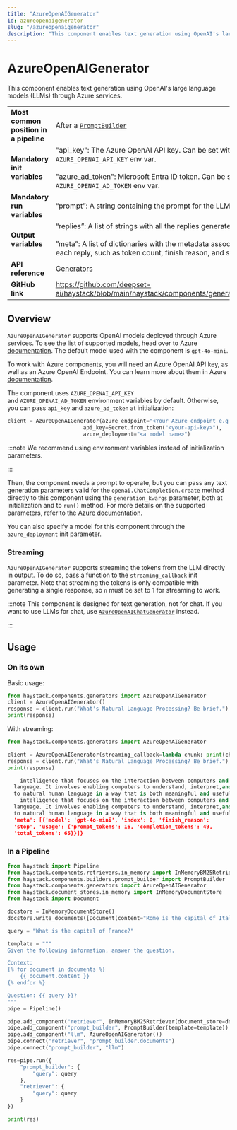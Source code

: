 ```yaml
---
title: "AzureOpenAIGenerator"
id: azureopenaigenerator
slug: "/azureopenaigenerator"
description: "This component enables text generation using OpenAI's large language models (LLMs) through Azure services."
---
```


# AzureOpenAIGenerator

This component enables text generation using OpenAI's large language models (LLMs) through Azure services.

|  |  |
| --- | --- |
| **Most common position in a pipeline** | After a [`PromptBuilder`](../builders/promptbuilder.mdx)  |
| **Mandatory init variables** | "api_key": The Azure OpenAI API key. Can be set with `AZURE_OPENAI_API_KEY` env var.  <br /> <br />"azure_ad_token": Microsoft Entra ID token. Can be set with `AZURE_OPENAI_AD_TOKEN` env var. |
| **Mandatory run variables** | “prompt”: A string containing the prompt for the LLM |
| **Output variables** | “replies”: A list of strings with all the replies generated by the LLM  <br /> <br />”meta”: A list of dictionaries with the metadata associated with each reply, such as token count, finish reason, and so on |
| **API reference** | [Generators](/reference/generators-api) |
| **GitHub link** | https://github.com/deepset-ai/haystack/blob/main/haystack/components/generators/azure.py |

## Overview

`AzureOpenAIGenerator` supports OpenAI models deployed through Azure services. To see the list of supported models, head over to Azure [documentation](https://learn.microsoft.com/en-us/azure/ai-services/openai/concepts/models?source=recommendations). The default model used with the component is `gpt-4o-mini`.

To work with Azure components, you will need an Azure OpenAI API key, as well as an Azure OpenAI Endpoint. You can learn more about them in Azure [documentation](https://learn.microsoft.com/en-us/azure/ai-services/openai/reference).

The component uses `AZURE_OPENAI_API_KEY` and `AZURE_OPENAI_AD_TOKEN` environment variables by default. Otherwise, you can pass `api_key` and `azure_ad_token` at initialization:

```python
client = AzureOpenAIGenerator(azure_endpoint="<Your Azure endpoint e.g. `https://your-company.azure.openai.com/>",
                        api_key=Secret.from_token("<your-api-key>"),
                        azure_deployment="<a model name>")
```

:::note
We recommend using environment variables instead of initialization parameters.

:::

Then, the component needs a prompt to operate, but you can pass any text generation parameters valid for the `openai.ChatCompletion.create` method directly to this component using the `generation_kwargs` parameter, both at initialization and to `run()` method. For more details on the supported parameters, refer to the [Azure documentation](https://learn.microsoft.com/en-us/azure/ai-services/openai/reference).

You can also specify a model for this component through the `azure_deployment` init parameter.

### Streaming

`AzureOpenAIGenerator` supports streaming the tokens from the LLM directly in output. To do so, pass a function to the `streaming_callback` init parameter. Note that streaming the tokens is only compatible with generating a single response, so `n` must be set to 1 for streaming to work.

:::note
This component is designed for text generation, not for chat. If you want to use LLMs for chat, use [`AzureOpenAIChatGenerator`](azureopenaichatgenerator.mdx) instead.

:::

## Usage

### On its own

Basic usage:

```python
from haystack.components.generators import AzureOpenAIGenerator
client = AzureOpenAIGenerator()
response = client.run("What's Natural Language Processing? Be brief.")
print(response)

```

With streaming:

```python
from haystack.components.generators import AzureOpenAIGenerator

client = AzureOpenAIGenerator(streaming_callback=lambda chunk: print(chunk.content, end="", flush=True))
response = client.run("What's Natural Language Processing? Be brief.")
print(response)

	intelligence that focuses on the interaction between computers and human
  language. It involves enabling computers to understand, interpret,and respond
  to natural human language in a way that is both meaningful and useful.
	intelligence that focuses on the interaction between computers and human
  language. It involves enabling computers to understand, interpret,and respond
  to natural human language in a way that is both meaningful and useful.'],
  'meta': [{'model': 'gpt-4o-mini', 'index': 0, 'finish_reason':
  'stop', 'usage': {'prompt_tokens': 16, 'completion_tokens': 49,
  'total_tokens': 65}}]}

```

### In a Pipeline

```python
from haystack import Pipeline
from haystack.components.retrievers.in_memory import InMemoryBM25Retriever
from haystack.components.builders.prompt_builder import PromptBuilder
from haystack.components.generators import AzureOpenAIGenerator
from haystack.document_stores.in_memory import InMemoryDocumentStore
from haystack import Document

docstore = InMemoryDocumentStore()
docstore.write_documents([Document(content="Rome is the capital of Italy"), Document(content="Paris is the capital of France")])

query = "What is the capital of France?"

template = """
Given the following information, answer the question.

Context:
{% for document in documents %}
    {{ document.content }}
{% endfor %}

Question: {{ query }}?
"""
pipe = Pipeline()

pipe.add_component("retriever", InMemoryBM25Retriever(document_store=docstore))
pipe.add_component("prompt_builder", PromptBuilder(template=template))
pipe.add_component("llm", AzureOpenAIGenerator())
pipe.connect("retriever", "prompt_builder.documents")
pipe.connect("prompt_builder", "llm")

res=pipe.run({
    "prompt_builder": {
        "query": query
    },
    "retriever": {
        "query": query
    }
})

print(res)
```

